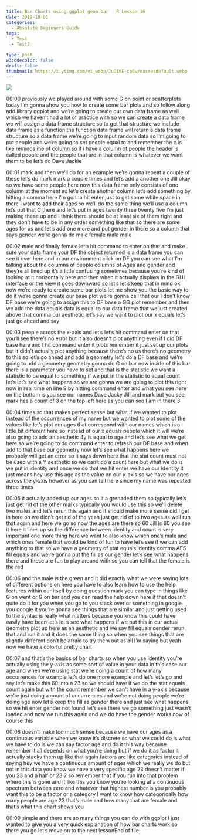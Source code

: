 ```yaml
---
title: Bar Charts using ggplot geom bar   R Lesson 16
date: 2019-10-01
categories:
  - Absolute Beginners Guide
tags:
  - Test
  - Test2

type: post
w3codecolor: false
draft: false
thumbnail: https://i.ytimg.com/vi_webp/2uOIKE-cp6w/maxresdefault.webp
---
```


<a href="https://www.youtube.com/watch?v=2uOIKE-cp6w">
<img src="https://i.ytimg.com/vi_webp/2uOIKE-cp6w/maxresdefault.webp">
</a>









00:00
previously we played around with some G on point or scatterplots
today I'm gonna show you how to create some bar plots and so follow along add
library ggplot and we're going to create our own data frame as well which we
haven't had a lot of practice with so we
can create a data frame we will assign a data frame structure so to get that
structure we include data frame as a function the function data frame will
return a data frame structure so a data frame we're going to input random data
so I'm going to put people and we're going to set people equal to and
remember the c is like reminds me of column so if i have a column of people
the header is called people and the people that are in that column is
whatever we want them to be let's do Dave Jackie

00:01
mark and then we'll do for an example we're gonna repeat a couple of these
let's do mark mark a couple times and let's add a another one Jill okay so we
have some people here now this data frame only consists of one column at the
moment so let's create another column let's add something by hitting a comma
here I'm gonna hit enter just to get some white space in there I want to add
their ages so we'll do the same thing we'll use a column let's put that C
there and let's put in ages twenty three
twenty five I'm just making these up and I think there should be at least six of
them right and they don't have to be in any order something like that so there
are some ages for us and let's add one more and put gender in there so a column
that says gender we're gonna do male female male male

00:02
male and finally female let's hit command to enter on that and make sure
your data frame your DF the object returned is a data frame you can see it
over here and in our environment click on DF you can see what I'm talking about
the columns of people columns of Ages and gender and they're all lined up it's
a little confusing sometimes because you're kind of looking at it
horizontally here and then when it actually displays in the GUI interface
or the view it goes downward so let's let's keep that in mind ok now we're
ready to create some bar plots let me show you the basic way to do it we're
gonna create our base plot we're gonna call that our I don't know DF base we're
going to assign this to DF base a GG plot remember and then we add the data
equals data is equal to our data frame that we just created above that comma
our aesthetic let's say we want to plot our x equals let's just go ahead and say

00:03
people across the x-axis and let's let's hit command enter on that you'll see
there's no error but it also doesn't plot anything even if I did DF base here
and I hit command enter it plots remember it just set up our plots but it
didn't actually plot anything because there's no us there's no geometry to
this so let's go ahead and add a geometry let's do a DF base and we're
going to add a geometry geometry gonna do G on bar now inside of this bar there
is a parameter you have to set and that is the statistic we want a statistic to
be equal to something if we put in the statistic to equal count let's let's see
what happens so we are gonna we are going to plot
this right now in real time on line 9 by hitting command enter and what you see
here on the bottom is you see our names Dave Jacky Jill and mark but you see
mark has a count of 3 on the top left here as you can see I am in there 3

00:04
times so that makes perfect sense but what if we wanted to plot instead of the
occurrences of my name but we wanted to plot some of the values like let's plot
our ages that correspond with our names which is a little bit different here so
instead of our x equals people which it will we're also going to
add an aesthetic 4y is equal to age and let's see what we get here so we're
going to do command enter to refresh our DF base and when add to that base our
geometry now let's see what happens here
we probably will get an error so it says down here that the stat count must not
be used with a Y aesthetic so we can't do a count here but what we do is we put
in identity and once we do that we hit enter we have our identity it just means
hey use this age as the value on our y-axis so we have our ages across the
y-axis however as you can tell here since my name was repeated three times

00:05
it actually added up our ages so it a grenaded them so typically let's just
get rid of the other marks typically you
would use this so we'll delete two males
and let's rerun this again and it should make more sense did I get in here oh we
didn't get rid of the yeah just get rid of to two ages as well run that again
and here we go so now the ages are there so 60 Jill is 60 you see it here it
lines up so the difference between identity and count is very important one
more thing here we want to also know which one's male and which ones female
that would be kind of fun to have let's see if we can add anything to that so we
have a geometry of stat equals identity comma AES fill equals and we're gonna
put the fill as our gender let's see what happens there
and these are fun to play around with so you can tell that the female is the red

00:06
and the male is the green and it did exactly what we were saying lots of
different options on here you have to also learn how to use the help features
within our itself by doing question mark you can type in things like G on
went or G on bar and you can read the help down here if that doesn't quite do
it for you when you go to you stack over or something in google you google it
you're gonna see things that are similar and just getting used to the syntax is
really what matters because you know this could have easily have been let's
let's see what happens if we put this in our actual geometry plot up here as an
aesthetic and we say fill equals gender rerun that and run it and it does the
same thing so when you see things that are slightly different don't be afraid
to try them out as all I'm saying but yeah now we have a colorful pretty chart

00:07
and that's the basics of bar charts so when you use identity you're actually
using the y-axis as some sort of value in your data in this case our age and
when we're using stat we're doing a count of how many occurrences for
example let's do one more example and let's let's go and say let's make this
60 into a 23 so we should have if we do the stat equals count again but with the
count remember we can't have in a y-axis because we're just doing a count of
occurrences and we're not doing people we're doing age now let's keep the fill
as gender there and just see what happens so we hit enter gender not found
let's see there we go something just wasn't loaded
and now we run this again and we do have the gender works now of course this

00:08
doesn't make too much sense because we have our ages as a continuous variable
when we know it's discrete so what we could do is what we have to do is we can
say factor age and do it this way because remember it all depends on what
you're doing but if we do it as factor it actually stacks them up like that
again factors are like categories instead of saying hey we have a
continuous amount of ages which we really we do but not in this data you
know we have a very specific age 23 doesn't matter if you 23 and a half or
23.2 so remember that if you run into that problem where this is gone and it
like this you know you're looking at a continuous spectrum between zero and
whatever that highest number is you probably want this to be a factor or a
category I want to know how categorically how many people are age 23
that's male and how many that are female and that's what this chart shows you

00:09
simple and there are so many things you can do with ggplot I just wanted to give
you a very quick explanation of how bar charts work so there you go let's move
on to the next lessonEnd of file

